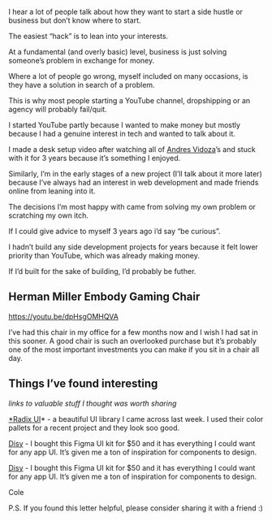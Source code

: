 I hear a lot of people talk about how they want to start a side hustle or
business but don’t know where to start.

The easiest “hack” is to lean into your interests.

At a fundamental (and overly basic) level, business is just solving someone’s
problem in exchange for money.

Where a lot of people go wrong, myself included on many occasions, is they have
a solution in search of a problem.

This is why most people starting a YouTube channel, dropshipping or an agency
will probably fail/quit.

I started YouTube partly because I wanted to make money but mostly because I had
a genuine interest in tech and wanted to talk about it.

I made a desk setup video after watching all of
[Andres Vidoza](https://www.youtube.com/@andresvidoza)’s and stuck with it for 3
years because it’s something I enjoyed.

Similarly, I’m in the early stages of a new project (I’ll talk about it more
later) because I’ve always had an interest in web development and made friends
online from leaning into it.

The decisions I’m most happy with came from solving my own problem or scratching
my own itch.

If I could give advice to myself 3 years ago i’d say “be curious”.

I hadn’t build any side development projects for years because it felt lower
priority than YouTube, which was already making money.

If I’d built for the sake of building, I’d probably be futher.

## Herman Miller Embody Gaming Chair

https://youtu.be/dpHsgOMHQVA

I’ve had this chair in my office for a few months now and I wish I had sat in
this sooner. A good chair is such an overlooked purchase but it’s probably one
of the most important investments you can make if you sit in a chair all day.

## Things I’ve found interesting

_links to valuable stuff I thought was worth sharing_

[\*Radix UI](https://www.radix-ui.com/)\* - a beautiful UI library I came across
last week. I used their color pallets for a recent project and they look soo
good.

[Disy](https://www.disy.design/) - I bought this Figma UI kit for $50 and it has
everything I could want for any app UI. It’s given me a ton of inspiration for
components to design.

[Disy](https://www.disy.design/) - I bought this Figma UI kit for $50 and it has
everything I could want for any app UI. It’s given me a ton of inspiration for
components to design.

Cole

P.S. If you found this letter helpful, please consider sharing it with a friend
:)
